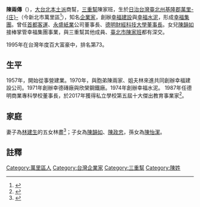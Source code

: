 '''陳兩傳'''（{{bd|1937年|11月22日|||}}），[[大台北|大台北]][[本土派|本土派]]商幫，[[三重幫|三重幫]]陳家班，生於[[日治台灣|日治台灣]][[臺北州|臺北州]][[基隆郡|基隆郡]][[萬里庄|萬里-{庄}-]]（今新北市萬里區<ref>{{cite news|author1=張嘉伶|title=70歲陳兩傳 短袖抗寒流|url=http://www.appledaily.com.tw/appledaily/article/finance/20070412/3388814/|accessdate=2016-08-06|agency=台灣蘋果日報|date=2007-04-12|archive-date=2016-08-15|archive-url=https://web.archive.org/web/20160815103324/http://www.appledaily.com.tw/appledaily/article/finance/20070412/3388814/|dead-url=no}}</ref>），知名[[企業家|企業家]]，創辦[[幸福建設|幸福建設]]與[[幸福水泥|幸福水泥]]，形成[[幸福集團|幸福集團]]。曾任[[首都客運|首都客運]]、[[永盛紙業|永盛紙業]]公司董事長、[[德明財經科技大學|德明財經科技大學]][[董事長|董事長]]。女兒[[陳韻如|陳韻如]]接棒掌管幸福集團事業，與三重幫其他成員、[[臺北市|臺北市]][[陳家班|陳家班]]都有深交。

1995年在台灣年度百大富豪中，排名第73。

==生平==
1957年，開始從事營建業。1970年，與胞弟陳兩家、姐夫林來進共同創辦幸福建設公司。1971年創辦幸德磚廠與欣榮鋼鐵廠。1974年創辦幸福水泥。
1987年任德明商業專科學校董事長，於2017年獲得私立學校第五屆十大傑出教育事業家<ref>{{cite news |title=陳兩傳 獲頒傑出教育事業家 - 投資理財 |url=https://www.chinatimes.com/newspapers/20171121000303-260208?chdtv |accessdate=2020-06-14 |work=中時電子報 |language=zh-tw |archive-date=2020-06-14 |archive-url=https://web.archive.org/web/20200614025342/https://www.chinatimes.com/newspapers/20171121000303-260208?chdtv |dead-url=no }}</ref>。

==家庭==
妻子為[[林建生|林建生]]的五女林盡<ref>{{cite news |title=【台灣土地公傳奇】從米商變身開發商 林堉璘三兄弟靠地致富 |url=https://www.mirrormedia.mg/story/20180501fin008/ |accessdate=2020-06-14 |work=鏡週刊 Mirror Media |date=2018-05-02 |language=zh-tw |archive-date=2020-06-14 |archive-url=https://web.archive.org/web/20200614024913/https://www.mirrormedia.mg/story/20180501fin008/ |dead-url=no }}</ref>；子女為[[陳韻如|陳韻如]]、[[陳政忠|陳政忠]]，孫女為[[陳怡潔|陳怡潔]]。

==註釋==
{{reflist}}

[[Category:萬里區人|Category:萬里區人]]
[[Category:台灣企業家|Category:台灣企業家]]
[[Category:三重幫|Category:三重幫]]
[[Category:陳姓|Category:陳姓]]